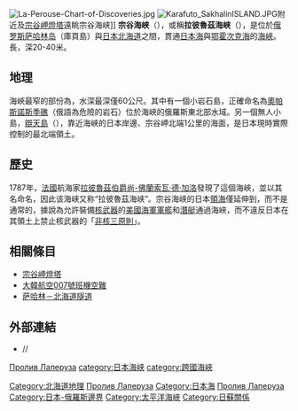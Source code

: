 {{NoteTA
|G1 = Unit
}}
{{Location map|Russia Far Eastern Federal District|lat_deg=45|lat_min=43|lat_sec=20
 |lon_deg=142|lon_min=01|lon_sec=36 |caption=宗谷海峡/拉佩魯茲海峡的位置
}}
[[File:La-Perouse-Chart-of-Discoveries.jpg|thumb]]
[[File:Karafuto_SakhalinISLAND.JPG|thumb]]附近及[[宗谷岬燈塔|宗谷岬燈塔]]遠眺宗谷海峡]]
'''宗谷海峡'''（{{jpn|j=宗谷海峡|hg=そうやかいきょう|rm=Sōya kaikyō|f=y}}），或稱'''拉彼魯茲海峡'''（{{lang-rus|Пролив Лаперуза|Proliv Laperuza}}），是位於[[俄罗斯|俄罗斯]][[萨哈林岛|萨哈林岛]]（庫頁島）與[[日本|日本]][[北海道|北海道]]之間，貫通[[日本海|日本海]]與[[鄂霍次克海|鄂霍次克海]]的[[海峽|海峽]]。長{{convert|40|km|nmi}}，深20-40米。

==地理==
海峽最窄的部份為{{convert|42|km|nmi}}，水深最深僅60公尺。其中有一個小岩石島，正確命名為[[二丈岩|奧帕斯諾斯季礁]]（俄語為危險的岩石）位於海峽的俄羅斯東北部水域。另一個無人小島，[[辯天島_(稚內市)|辯天島]]（{{lang-ja|弁天島}}），靠近海峽的日本岸邊、宗谷岬北端1公里的海面，是日本現時實際控制的最北端領土。

==歷史==
1787年，[[法國|法國]]航海家[[尚-佛蘭索瓦·德·加洛，拉佩魯茲伯爵|拉彼魯茲伯爵尚-佛蘭索瓦·德·加洛]]發現了這個海峽，並以其名命名，因此该海峡又称“拉彼魯茲海峡”。宗谷海峡的日本[[領海|領海]]僅延伸到{{convert|3|nmi|km}}，而不是通常的{{convert|12|nmi|km}}，據說為允許裝備[[核武器|核武器]]的[[美國海軍|美國海軍]][[軍艦|軍艦]]和[[潛艇|潛艇]]通過海峽，而不違反日本在其領土上禁止核武器的「[[非核三原則|非核三原則]]」。

==相關條目==
*[[宗谷岬燈塔|宗谷岬燈塔]]
*[[大韓航空007號班機空難|大韓航空007號班機空難]]
*[[萨哈林－北海道隧道|萨哈林－北海道隧道]]

==外部連結==
* [https://web.archive.org/web/20140714172319/http://slovari.yandex.ru/%D0%9F%D1%80%D0%BE%D0%BB%D0%B8%D0%B2%20%D0%9B%D0%B0%D0%BF%D0%B5%D1%80%D1%83%D0%B7%D0%B0/%D0%91%D0%A1%D0%AD/%D0%9B%D0%B0%D0%BF%D0%B5%D1%80%D1%83%D0%B7%D0%B0%20%D0%BF%D1%80%D0%BE%D0%BB%D0%B8%D0%B2/ {{lang|ru|Лаперуза пролив}}] // {{lang|ru|[[苏联大百科全书|БСЭ]]}}

{{Asia-geo-stub}}
{{coord|45|43|20|N|142|01|36|E|type:waterbody|display=title}}

{{DEFAULTSORT:La Pérouse}}
[[category:俄羅斯海峽|Пролив Лаперуза]]
[[category:日本海峡|category:日本海峡]]
[[category:跨國海峽|category:跨國海峽]]
[[Category:北海道地理|Category:北海道地理]]
[[Category:薩哈林州地理|Пролив Лаперуза]]
[[Category:日本海|Category:日本海]]
[[Category:鄂霍次克海|Пролив Лаперуза]]
[[Category:日本-俄羅斯邊界|Category:日本-俄羅斯邊界]]
[[Category:太平洋海峽|Category:太平洋海峽]]
[[Category:日蘇關係|Category:日蘇關係]]